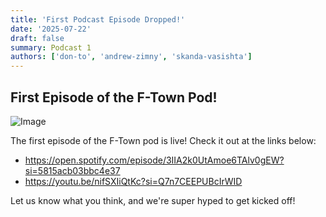 ```yaml
---
title: 'First Podcast Episode Dropped!'
date: '2025-07-22'
draft: false
summary: Podcast 1
authors: ['don-to', 'andrew-zimny', 'skanda-vasishta']
---
```



## First Episode of the F-Town Pod!
![Image](https://scontent-lax3-1.cdninstagram.com/v/t51.2885-15/520842235_17849012226515057_617109655747168840_n.jpg?stp=dst-jpg_e35_tt6&efg=eyJ2ZW5jb2RlX3RhZyI6IkZFRUQuaW1hZ2VfdXJsZ2VuLjEzNTB4MTY4OC5zZHIuZjgyNzg3LmRlZmF1bHRfaW1hZ2UuYzIifQ&_nc_ht=scontent-lax3-1.cdninstagram.com&_nc_cat=105&_nc_oc=Q6cZ2QHTmsf9hZNsJq2FLywm_u-gXKY5CHij3YyPvSUTvwKKKUthNe3gODRndOCXhjqnPzU&_nc_ohc=M3xys7vywo4Q7kNvwFOvUa9&_nc_gid=aN-_VrhzhN0QD3y1ubvNPA&edm=AP4sbd4BAAAA&ccb=7-5&ig_cache_key=MzY4MTIwNDMxOTEyODQ4ODYzOQ%3D%3D.3-ccb7-5&oh=00_AfSBefxtDxq7ooiKO_Sv_uUjLXfkHmLi5jMG8cmTLjq_Ow&oe=6886764C&_nc_sid=7a9f4b)

The first episode of the F-Town pod is live! Check it out at the links below:
- https://open.spotify.com/episode/3IIA2k0UtAmoe6TAlv0gEW?si=5815acb03bbc4e37
- https://youtu.be/nifSXIiQtKc?si=Q7n7CEEPUBcIrWID

Let us know what you think, and we're super hyped to get kicked off!


